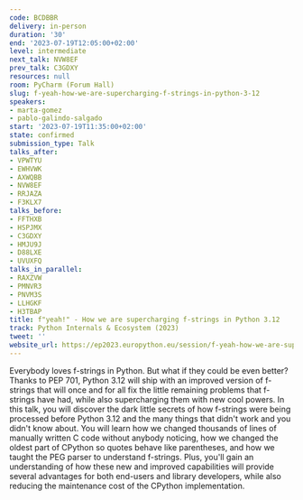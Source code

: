 ```yaml
---
code: BCDBBR
delivery: in-person
duration: '30'
end: '2023-07-19T12:05:00+02:00'
level: intermediate
next_talk: NVW8EF
prev_talk: C3GDXY
resources: null
room: PyCharm (Forum Hall)
slug: f-yeah-how-we-are-supercharging-f-strings-in-python-3-12
speakers:
- marta-gomez
- pablo-galindo-salgado
start: '2023-07-19T11:35:00+02:00'
state: confirmed
submission_type: Talk
talks_after:
- VPWTYU
- EWHVWK
- AXWQBB
- NVW8EF
- RRJAZA
- F3KLX7
talks_before:
- FFTHXB
- HSPJMX
- C3GDXY
- HMJU9J
- D88LXE
- UVUXFQ
talks_in_parallel:
- RAXZVW
- PMNVR3
- PNVM3S
- LLHGKF
- H3TBAP
title: f"yeah!" - How we are supercharging f-strings in Python 3.12
track: Python Internals & Ecosystem (2023)
tweet: ''
website_url: https://ep2023.europython.eu/session/f-yeah-how-we-are-supercharging-f-strings-in-python-3-12
---
```


Everybody loves f-strings in Python. But what if they could be even better? Thanks to PEP 701, Python 3.12 will ship with an improved version of f-strings that will once and for all fix the little remaining problems that f-strings have had, while also supercharging them with new cool powers.  In this talk, you will discover the dark little secrets of how f-strings were being processed before Python 3.12 and the many things that didn't work and you didn't know about. You will learn how we changed thousands of lines of manually written C code without anybody noticing, how we changed the oldest part of CPython so quotes behave like parentheses, and how we taught the PEG parser to understand f-strings. Plus, you'll gain an understanding of how these new and improved capabilities will provide several advantages for both end-users and library developers, while also reducing the maintenance cost of the CPython implementation.